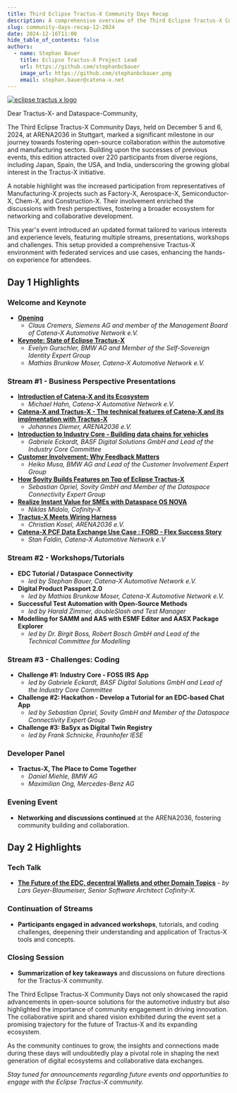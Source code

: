 ```yaml
---
title: Third Eclipse Tractus-X Community Days Recap
description: A comprehensive overview of the Third Eclipse Tractus-X Community Days held on December 5 and 6, 2024, at ARENA2036 in Stuttgart.
slug: community-days-recap-12-2024
date: 2024-12-16T11:00
hide_table_of_contents: false
authors:
  - name: Stephan Bauer
    title: Eclipse Tractus-X Project Lead
    url: https://github.com/stephanbcbauer
    image_url: https://github.com/stephanbcbauer.png
    email: stephan.bauer@catena-x.net
---
```



[![eclipse tractus x logo](@site/static/img/tractus-x-community-days-24-12-group.png)](@site/static/img/tractus-x-community-days-24-12-group.png)

Dear Tractus-X- and Dataspace-Community,

The Third Eclipse Tractus-X Community Days, held on December 5 and 6, 2024, at ARENA2036 in Stuttgart, marked a significant milestone in our journey towards fostering
open-source collaboration within the automotive and manufacturing sectors. Building upon the successes of previous events, this edition attracted over 220 participants
from diverse regions, including Japan, Spain, the USA, and India, underscoring the growing global interest in the Tractus-X initiative.

A notable highlight was the increased participation from representatives of Manufacturing-X projects such as Factory-X, Aerospace-X, Semiconductor-X, Chem-X, and Construction-X.
Their involvement enriched the discussions with fresh perspectives, fostering a broader ecosystem for networking and collaborative development.

This year's event introduced an updated format tailored to various interests and experience levels, featuring multiple streams, presentations, workshops and challenges.
This setup provided a comprehensive Tractus-X environment with federated services and use cases, enhancing the hands-on experience for attendees.

<!--truncate-->

## Day 1 Highlights

### Welcome and Keynote

- **[Opening](https://github.com/eclipse-tractusx/eclipse-tractusx.github.io.largefiles/raw/refs/heads/main/presentations/24-12-community-days/241205-opening.pdf)**
  - *Claus Cremers, Siemens AG and member of the Management Board of Catena-X Automotive Network e.V.*
- **[Keynote: State of Eclipse Tractus-X](https://github.com/eclipse-tractusx/eclipse-tractusx.github.io.largefiles/raw/refs/heads/main/presentations/24-12-community-days/241205-keynote-stateof-eclipse-tractus-x.pdf)**
  - *Evelyn Gurschler, BMW AG and Member of the Self-Sovereign Identity Expert Group*
  - *Mathias Brunkow Moser, Catena-X Automotive Network e.V.*

### Stream #1 - Business Perspective Presentations

- **[Introduction of Catena-X and its Ecosystem](https://github.com/eclipse-tractusx/eclipse-tractusx.github.io.largefiles/raw/refs/heads/main/presentations/24-12-community-days/241205-catena-x-ecosystem.pdf)**
  - *Michael Hahn, Catena-X Automotive Network e.V.*
- **[Catena-X and Tractus-X - The technical features of Catena-X and its implmentation with Tractus-X](https://github.com/eclipse-tractusx/eclipse-tractusx.github.io.largefiles/raw/refs/heads/main/presentations/24-12-community-days/241205-technical-features-of-catena-x-implementation-in-tractus-x.pdf)**
  - *Johannes Diemer, ARENA2036 e.V.*
- **[Introduction to Industry Core - Building data chains for vehicles](https://github.com/eclipse-tractusx/eclipse-tractusx.github.io.largefiles/raw/refs/heads/main/presentations/24-12-community-days/241205-industry-core.pdf)**
  - *Gabriele Eckardt, BASF Digital Solutions GmbH and Lead of the Industry Core Committee*
- **[Customer Involvement: Why Feedback Matters](https://github.com/eclipse-tractusx/eclipse-tractusx.github.io.largefiles/raw/refs/heads/main/presentations/24-12-community-days/241205-customer-involvement-why-feedback-matters.pdf)**
  - *Heiko Musa, BMW AG and Lead of the Customer Involvement Expert Group*
- **[How Sovity Builds Features on Top of Eclipse Tractus-X](https://github.com/eclipse-tractusx/eclipse-tractusx.github.io.largefiles/raw/refs/heads/main/presentations/24-12-community-days/241205-build-features-on-top-of-open-source.pdf)**
  - *Sebastian Opriel, Sovity GmbH and Member of the Dataspace Connectivity Expert Group*
- **[Realize Instant Value for SMEs with Dataspace OS NOVA](https://github.com/eclipse-tractusx/eclipse-tractusx.github.io.largefiles/raw/refs/heads/main/presentations/24-12-community-days/241205-realize-value-dataspace-os-nova.pdf)**
  - *Niklas Midolo, Cofinity-X*
- **[Tractus-X Meets Wiring Harness](https://github.com/eclipse-tractusx/eclipse-tractusx.github.io.largefiles/raw/refs/heads/main/presentations/24-12-community-days/241206-aas-tractus-x-meets-wiring-harness.pdf)**
  - *Christian Kosel, ARENA2036 e.V.*
- **[Catena-X PCF Data Exchange Use Case : FORD - Flex Success Story](https://github.com/eclipse-tractusx/eclipse-tractusx.github.io.largefiles/raw/refs/heads/main/presentations/24-12-community-days/241205-catena-x-pcf-data-exchange-usecase-ford.pdf)**
  - *Stan Faldin, Catena-X Automotive Network e.V*

### Stream #2 - Workshops/Tutorials

- **EDC Tutorial / Dataspace Connectivity**
  - *led by Stephan Bauer, Catena-X Automotive Network e.V.*
- **Digital Product Passport 2.0**
  - *led by Mathias Brunkow Moser, Catena-X Automotive Network e.V.*
- **Successful Test Automation with Open-Source Methods**
  - *led by Harald Zimmer, doubleSlash and Test Manager*
- **Modelling for SAMM and AAS with ESMF Editor and AASX Package Explorer**
  - *led by Dr. Birgit Boss, Robert Bosch GmbH and Lead of the Technical Committee for Modelling*

### Stream #3 - Challenges: Coding

- **Challenge #1: Industry Core - FOSS IRS App**
  - *led by Gabriele Eckardt, BASF Digital Solutions GmbH and Lead of the Industry Core Committee*
- **Challenge #2: Hackathon - Develop a Tutorial for an EDC-based Chat App**
  - *led by Sebastian Opriel, Sovity GmbH and Member of the Dataspace Connectivity Expert Group*
- **Challenge #3: BaSyx as Digital Twin Registry**
  - *led by Frank Schnicke, Fraunhofer IESE*

### Developer Panel

- **Tractus-X, The Place to Come Together**
  - *Daniel Miehle, BMW AG*
  - *Maximilian Ong, Mercedes-Benz AG*

### Evening Event

- **Networking and discussions continued** at the ARENA2036, fostering community building and collaboration.

## Day 2 Highlights

### Tech Talk

- **[The Future of the EDC, decentral Wallets and other Domain Topics](https://github.com/eclipse-tractusx/eclipse-tractusx.github.io.largefiles/raw/refs/heads/main/presentations/24-12-community-days/241206-tech-talk-the-dataspace-future.pdf)** - *by Lars Geyer-Blaumeiser, Senior Software Architect Cofinity-X.*

### Continuation of Streams

- **Participants engaged in advanced workshops**, tutorials, and coding challenges, deepening their understanding and application of Tractus-X tools and concepts.

### Closing Session

- **Summarization of key takeaways** and discussions on future directions for the Tractus-X community.

The Third Eclipse Tractus-X Community Days not only showcased the rapid advancements in open-source solutions for the automotive industry but also highlighted the importance
of community engagement in driving innovation. The collaborative spirit and shared vision exhibited during the event set a promising trajectory for the future of Tractus-X and its expanding ecosystem.

As the community continues to grow, the insights and connections made during these days will undoubtedly play a pivotal role in shaping the next generation of digital ecosystems and collaborative
data exchanges.

*Stay tuned for announcements regarding future events and opportunities to engage with the Eclipse Tractus-X community.*
